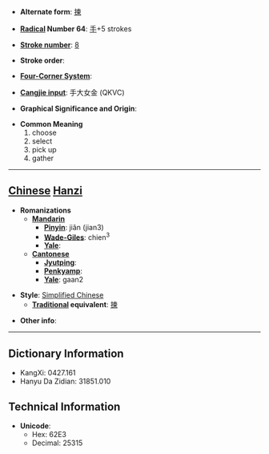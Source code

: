 * '''Alternate form''': [[揀]]

* '''[[Wiktionary:Chinese radical index| Radical]] Number 64''': [[Wiktionary:Chinese radical index 手|手]]+5 strokes

* '''[[Wiktionary:Chinese total strokes index|Stroke number]]''': [[Wiktionary:Chinese total strokes index 8|8]]

* '''Stroke order''': 

* '''[[Wiktionary:Chinese four corner index|Four-Corner System]]''': 

* '''[[Wiktionary:Chinese Cangjie index|Cangjie input]]''': 手大女金 (QKVC)

* '''Graphical Significance and Origin''': 

* '''Common Meaning'''
*#choose
*# select
*# pick up
*# gather


----

== [[Chinese]] [[Hanzi]] ==

* '''Romanizations'''
** '''[[Mandarin]]'''
*** '''[[Pinyin]]''': jiǎn (jian3)
*** '''[[Wade-Giles]]''': chien<sup>3</sup>
*** '''[[Yale]]''': 
** '''[[Cantonese]]'''
*** '''[[Jyutping]]''':
*** '''[[Penkyamp]]''': 
*** '''[[Yale]]''': gaan2

* '''Style''': [[Simplified Chinese]] 
** '''[[Traditional Chinese|Traditional]] equivalent''': [[揀]]

* '''Other info''': 

----

== Dictionary Information ==

* KangXi: 0427.161
* Hanyu Da Zidian: 31851.010

== Technical Information ==

* '''Unicode''':
** Hex: 62E3
** Decimal: 25315